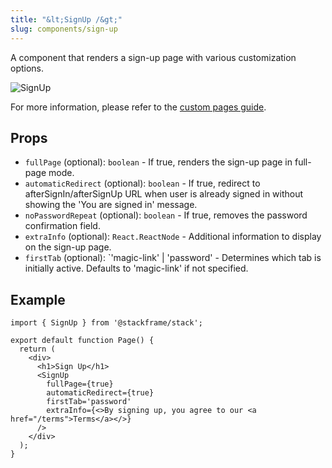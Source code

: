 ```yaml
---
title: "&lt;SignUp /&gt;"
slug: components/sign-up
---
```


A component that renders a sign-up page with various customization options.

<div className="stack-white-image-showcase stack-350h">
  <img src="../imgs/sign-up.png" alt="SignUp" />
</div>

For more information, please refer to the [custom pages guide](../customization/custom-pages.mdx).

## Props

- `fullPage` (optional): `boolean` - If true, renders the sign-up page in full-page mode.
- `automaticRedirect` (optional): `boolean` - If true, redirect to afterSignIn/afterSignUp URL when user is already signed in without showing the 'You are signed in' message.
- `noPasswordRepeat` (optional): `boolean` - If true, removes the password confirmation field.
- `extraInfo` (optional): `React.ReactNode` - Additional information to display on the sign-up page.
- `firstTab` (optional): `'magic-link' | 'password' - Determines which tab is initially active. Defaults to 'magic-link' if not specified.

## Example

```tsx
import { SignUp } from '@stackframe/stack';

export default function Page() {
  return (
    <div>
      <h1>Sign Up</h1>
      <SignUp
        fullPage={true}
        automaticRedirect={true}
        firstTab='password'
        extraInfo={<>By signing up, you agree to our <a href="/terms">Terms</a></>}
      />
    </div>
  );
}
```
